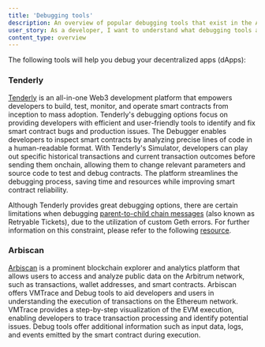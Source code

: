 ```yaml
---
title: 'Debugging tools'
description: An overview of popular debugging tools that exist in the Arbitrum ecosystem
user_story: As a developer, I want to understand what debugging tools are available in the Arbitrum ecosystem.
content_type: overview
---
```



<KnowMoreToolsBox />

The following tools will help you debug your decentralized apps (dApps):

### Tenderly

[Tenderly](https://tenderly.co/) is an all-in-one Web3 development platform that empowers developers to build, test, monitor, and operate smart contracts from
inception to mass adoption. Tenderly's debugging options focus on providing developers with efficient and user-friendly tools to identify and fix smart contract
bugs and production issues. The Debugger enables developers to inspect smart contracts by analyzing precise lines of code in a human-readable format. With
Tenderly's Simulator, developers can play out specific historical transactions and current transaction outcomes before sending them onchain, allowing them to
change relevant parameters and source code to test and debug contracts. The platform streamlines the debugging process, saving time and resources while
improving smart contract reliability.

Although Tenderly provides great debugging options, there are certain limitations when debugging
[parent-to-child chain messages](../../how-arbitrum-works/10-l1-to-l2-messaging.mdx) (also known as Retryable Tickets), due to the utilization of custom Geth
errors. For further information on this constraint, please refer to the following
[resource](../../for-devs/troubleshooting-building#i-tried-to-create-a-retryable-ticket-but-the-transaction-reverted-on-l1--how-can-i-debug-the-issue).

### Arbiscan

[Arbiscan](https://arbiscan.io/) is a prominent blockchain explorer and analytics platform that allows users to access and analyze public data on the Arbitrum
network, such as transactions, wallet addresses, and smart contracts. Arbiscan offers VMTrace and Debug tools to aid developers and users in understanding the
execution of transactions on the Ethereum network. VMTrace provides a step-by-step visualization of the EVM execution, enabling developers to trace transaction
processing and identify potential issues. Debug tools offer additional information such as input data, logs, and events emitted by the smart contract during
execution.
